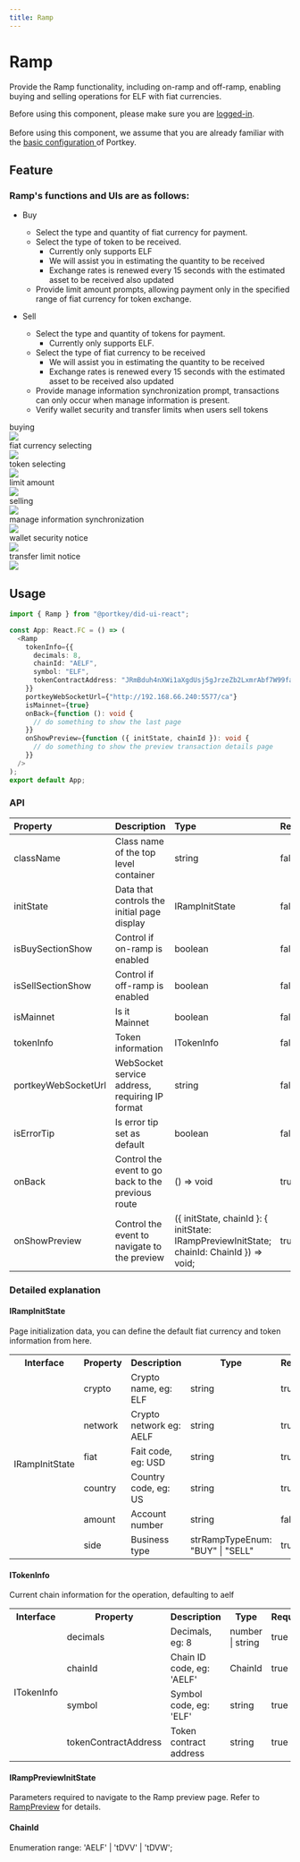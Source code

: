 ```yaml
---
title: Ramp
---
```



# Ramp

Provide the Ramp functionality, including on-ramp and off-ramp, enabling buying and selling operations for ELF with fiat currencies.

<HighlightBlock>
  Before using this component, please make sure you are
  <a href="/docs/SDKs/UISDK/TypeScript/Document/SignIn">logged-in</a>.
  <br />
  <br />
  Before using this component, we assume that you are already familiar with the
  <a href="/docs/SDKs/UISDK/TypeScript/Document/Configuration">
    basic configuration
  </a>
  of Portkey.
</HighlightBlock>

## Feature

### Ramp's functions and UIs are as follows:

- Buy

  - Select the type and quantity of fiat currency for payment.
  - Select the type of token to be received.
    - Currently only supports ELF
    - We will assist you in estimating the quantity to be received
    - Exchange rates is renewed every 15 seconds with the estimated asset to be received also updated
  - Provide limit amount prompts, allowing payment only in the specified range of fiat currency for token exchange.

- Sell
  - Select the type and quantity of tokens for payment.
    - Currently only supports ELF.
  - Select the type of fiat currency to be received
    - We will assist you in estimating the quantity to be received
    - Exchange rates is renewed every 15 seconds with the estimated asset to be received also updated
  - Provide manage information synchronization prompt, transactions can only occur when manage information is present.
  - Verify wallet security and transfer limits when users sell tokens

<div
  style={{
    display: "flex",
    justifyContent: "space-between",
    alignItems: "start",
    width: "100%",
  }}>
  <div style={{ width: "32%" }}>
    <div style={{ textAlign: "center", color: "#999" }}> buying </div>
    <img
      src="/img/ui-sdk/ui-for-buying.png"
      width={"99.5%"}
      style={{ border: "1px solid #dee2e8" }}
    />
  </div>
  <div style={{ width: "32%" }}>
    <div style={{ textAlign: "center", color: "#999" }}>
      fiat currency selecting
    </div>
    <img
      src="/img/ui-sdk/ui-for-fiat-currency-selecting.png"
      width={"99.5%"}
      style={{ border: "1px solid #dee2e8" }}
    />
  </div>
  <div style={{ width: "32%" }}>
    <div style={{ textAlign: "center", color: "#999" }}> token selecting </div>
    <img
      src="/img/ui-sdk/ui-for-token-selecting.png"
      width={"99.5%"}
      style={{ border: "1px solid #dee2e8" }}
    />
  </div>
</div>

<div
  style={{
    display: "flex",
    justifyContent: "space-between",
    alignItems: "start",
    width: "100%",
  }}>
  <div style={{ width: "32%" }}>
    <div style={{ textAlign: "center", color: "#999" }}> limit amount </div>
    <img
      src="/img/ui-sdk/ui-for-limit-amount.png"
      width={"99.5%"}
      style={{ border: "1px solid #dee2e8" }}
    />
  </div>
  <div style={{ width: "32%" }}>
    <div style={{ textAlign: "center", color: "#999" }}> selling </div>
    <img
      src="/img/ui-sdk/ui-for-selling.png"
      width={"99.5%"}
      style={{ border: "1px solid #dee2e8" }}
    />
  </div>
  <div style={{ width: "32%" }}>
    <div style={{ textAlign: "center", color: "#999" }}>
      manage information synchronization
    </div>
    <img
      src="/img/ui-sdk/ui-for-manage-information-synchronization.png"
      width={"99.5%"}
      style={{ border: "1px solid #dee2e8" }}
    />
  </div>
</div>

<div
  style={{
    display: "flex",
    justifyContent: "space-between",
    alignItems: "start",
    width: "100%",
  }}>
  <div style={{ width: "49%" }}>
    <div style={{ textAlign: "center", color: "#999" }}>
      wallet security notice
    </div>
    <img
      src="/img/ui-sdk/ui-for-wallet-security-modal.png"
      width={"99.5%"}
      style={{ border: "1px solid #dee2e8" }}
    />
  </div>
  <div style={{ width: "49%" }}>
    <div style={{ textAlign: "center", color: "#999" }}>
      transfer limit notice
    </div>
    <img
      src="/img/ui-sdk/ui-for-limit-modal.png"
      width={"99.5%"}
      style={{ border: "1px solid #dee2e8" }}
    />
  </div>
</div>

## Usage

```typescript
import { Ramp } from "@portkey/did-ui-react";

const App: React.FC = () => (
  <Ramp
    tokenInfo={{
      decimals: 8,
      chainId: "AELF",
      symbol: "ELF",
      tokenContractAddress: "JRmBduh4nXWi1aXgdUsj5gJrzeZb2LxmrAbf7W99faZSvoAaE",
    }}
    portkeyWebSocketUrl={"http://192.168.66.240:5577/ca"}
    isMainnet={true}
    onBack={function (): void {
      // do something to show the last page
    }}
    onShowPreview={function ({ initState, chainId }): void {
      // do something to show the preview transaction details page
    }}
  />
);
export default App;
```

### API

| Property            | Description                                        | Type                                                                                        | Required | Default | Version |
| :------------------ | :------------------------------------------------- | :------------------------------------------------------------------------------------------ | :------- | :------ | :------ |
| className           | Class name of the top level container              | string                                                                                      | false    | —       |         |
| initState           | Data that controls the initial page display        | IRampInitState                                                                              | false    | —       |         |
| isBuySectionShow    | Control if on-ramp is enabled                      | boolean                                                                                     | false    | true    |         |
| isSellSectionShow   | Control if off-ramp is enabled                     | boolean                                                                                     | false    | true    |         |
| isMainnet           | Is it Mainnet                                      | boolean                                                                                     | false    | —       |         |
| tokenInfo           | Token information                                  | ITokenInfo                                                                                  | false    | —       |         |
| portkeyWebSocketUrl | WebSocket service address, requiring IP format     | string                                                                                      | false    | —       |         |
| isErrorTip          | Is error tip set as default                        | boolean                                                                                     | false    | true    | V2.0.0  |
| onBack              | Control the event to go back to the previous route | () => void                                                                                  | true     | —       |         |
| onShowPreview       | Control the event to navigate to the preview       | (\{ initState, chainId }: \{ initState: IRampPreviewInitState; chainId: ChainId }) => void; | true     | —       |         |

### Detailed explanation

#### IRampInitState

Page initialization data, you can define the default fiat currency and token information from here.

<table>
  <tr>
    <th>Interface</th>
    <th>Property</th>
    <th>Description</th>
    <th>Type</th>
    <th>Required</th>
  </tr>
  <tr>
    <td rowspan="7">IRampInitState</td>
  </tr>
  <tr>
    <td>crypto</td>
    <td>Crypto name, eg: ELF</td>
    <td>string</td>
    <td>true</td>
  </tr>
  <tr>
    <td>network</td>
    <td>Crypto network eg: AELF</td>
    <td>string</td>
    <td>true</td>
  </tr>
  <tr>
    <td>fiat</td>
    <td>Fait code, eg: USD</td>
    <td>string</td>
    <td>true</td>
  </tr>
  <tr>
    <td>country</td>
    <td>Country code, eg: US</td>
    <td>string</td>
    <td>true</td>
  </tr>
  <tr>
    <td>amount</td>
    <td>Account number</td>
    <td>string</td>
    <td>false</td>
  </tr>
  <tr>
    <td>side</td>
    <td>Business type</td>
    <td>strRampTypeEnum: "BUY" | "SELL"</td>
    <td>true</td>
  </tr>
</table>

#### ITokenInfo

Current chain information for the operation, defaulting to aelf

<table>
  <tr>
    <th>Interface</th>
    <th>Property</th>
    <th>Description</th>
    <th>Type</th>
    <th>Required</th>
  </tr>
  <tr>
    <td rowspan="5">ITokenInfo</td>
  </tr>
  <tr>
    <td>decimals</td>
    <td>Decimals, eg: 8</td>
    <td>number | string</td>
    <td>true</td>
  </tr>
  <tr>
    <td>chainId</td>
    <td>Chain ID code, eg: 'AELF'</td>
    <td>ChainId</td>
    <td>true</td>
  </tr>
  <tr>
    <td>symbol</td>
    <td>Symbol code, eg: 'ELF'</td>
    <td>string</td>
    <td>true</td>
  </tr>
  <tr>
    <td>tokenContractAddress</td>
    <td>Token contract address</td>
    <td>string</td>
    <td>true</td>
  </tr>
</table>

#### IRampPreviewInitState

Parameters required to navigate to the Ramp preview page. Refer to [RampPreview](/docs/SDKs/UISDK/TypeScript/Document/RampPreview) for details.

#### ChainId

Enumeration range: 'AELF' \| 'tDVV' \| 'tDVW';
